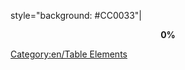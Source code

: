 style="background: #CC0033"|<center>'''0%'''</center>
<noinclude>[[Category:en/Table Elements]]</noinclude>